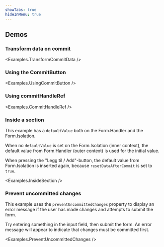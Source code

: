 ```yaml
---
showTabs: true
hideInMenu: true
---
```



## Demos

### Transform data on commit

<Examples.TransformCommitData />

### Using the CommitButton

<Examples.UsingCommitButton />

### Using commitHandleRef

<Examples.CommitHandleRef />

### Inside a section

This example has a `defaultValue` both on the Form.Handler and the Form.Isolation.

When no `defaultValue` is set on the Form.Isolation (inner context), the default value from Form.Handler (outer context) is used for the initial value.

When pressing the "Legg til / Add"-button, the default value from Form.Isolation is inserted again, because `resetDataAfterCommit` is set to `true`.

<Examples.InsideSection />

### Prevent uncommitted changes

This example uses the `preventUncommittedChanges` property to display an error message if the user has made changes and attempts to submit the form.

Try entering something in the input field, then submit the form. An error message will appear to indicate that changes must be committed first.

<Examples.PreventUncommittedChanges />
